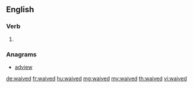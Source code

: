 ==English==

===Verb===
{{head|en|verb form}}

# {{en-past of|waive}}

===Anagrams===
* [[adview#English|adview]]

[[de:waived]]
[[fr:waived]]
[[hu:waived]]
[[mg:waived]]
[[my:waived]]
[[th:waived]]
[[vi:waived]]